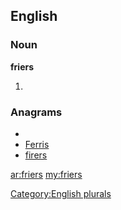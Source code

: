==English==

===Noun===
'''friers'''

# {{plural of|[[frier]]}}

===Anagrams===
* {{alphagram|efirrs}}
* [[Ferris#English|Ferris]]
* [[firers#English|firers]]

[[Category:English plurals]]

[[ar:friers]]
[[my:friers]]